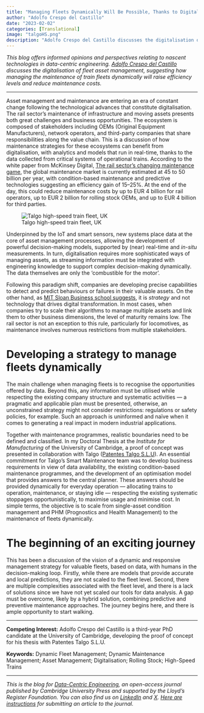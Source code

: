 ```yaml
---
title: "Managing Fleets Dynamically Will Be Possible, Thanks to Digitalisation"
author: "Adolfo Crespo del Castillo"
date: "2023-02-02"
categories: [Translational]
image: "talgoHS.png"
description: "Adolfo Crespo del Castillo discusses the digitalisation of rail fleet asset management."
---
```


_This blog offers informed opinions and perspectives relating to nascent technologies in data-centric engineering. [Adolfo Crespo del Castillo](https://www.linkedin.com/in/adolfo-crespo-del-castillo-69a80b17a/) discusses the digitalisation of fleet asset management, suggesting how managing the maintenance of train fleets dynamically will raise efficiency levels and reduce maintenance costs._

---

Asset management and maintenance are entering an era of constant change following the technological advances that constitute digitalisation. The rail sector’s maintenance of infrastructure and moving assets presents both great challenges and business opportunities. The ecosystem is composed of stakeholders including OEMs (Original Equipment Manufacturers), network operators, and third-party companies that share responsibilities along the value chain. This is a discussion of how maintenance strategies for these ecosystems can benefit from digitalisation, with analytics and models that run in real-time, thanks to the data collected from critical systems of operational trains. According to the white paper from McKinsey Digital, [The rail sector’s changing maintenance game](https://www.mckinsey.com/industries/travel-logistics-and-infrastructure/our-insights/the-rail-sectors-changing-maintenance-game), the global maintenance market is currently estimated at 45 to 50 billion per year, with condition-based maintenance and predictive technologies suggesting an efficiency gain of 15–25%. At the end of the day, this could reduce maintenance costs by up to EUR 4 billion for rail operators, up to EUR 2 billion for rolling stock OEMs, and up to EUR 4 billion for third parties.

![Talgo high-speed train fleet, UK](talgoHS.png)

Underpinned by the IoT and smart sensors, new systems place data at the core of asset management processes, allowing the development of powerful decision-making models, supported by (near) real-time and _in-situ_ measurements. In turn, digitalisation requires more sophisticated ways of managing assets, as streaming information must be integrated with engineering knowledge to support complex decision-making dynamically. The data themselves are only the ‘combustible for the motor’.

Following this paradigm shift, companies are developing precise capabilities to detect and predict behaviours or failures in their valuable assets. On the other hand, as [MIT Sloan Business school suggests](https://www.cubility.com.au/wp-content/uploads/2018/11/dup_strategy-not-technology-drives-digital-transformation.pdf), it is _strategy_ and not technology that drives digital transformation. In most cases, when companies try to scale their algorithms to manage multiple assets and link them to other business dimensions, the level of maturity remains low. The rail sector is not an exception to this rule, particularly for locomotives, as maintenance involves numerous restrictions from multiple stakeholders.

# Developing a strategy to manage fleets dynamically

The main challenge when managing fleets is to recognise the opportunities offered by data. Beyond this, any information must be utilised while respecting the existing company structure and systematic activities — a pragmatic and applicable plan must be presented, otherwise, an unconstrained strategy might not consider restrictions: regulations or safety policies, for example. Such an approach is uninformed and naïve when it comes to generating a real impact in modern industrial applications.

Together with maintenance programmes, realistic boundaries need to be defined and classified. In my Doctoral Thesis at the _Institute for Manufacturing_ of the University of Cambridge, a proof of concept was presented in collaboration with Talgo ([Patentes Talgo S.L.U](https://www.talgo.com/)). An essential commitment for Talgo’s Smart Maintenance team was to develop business requirements in view of data availability, the existing condition-based maintenance programmes, and the development of an optimisation model that provides answers to the central planner. These answers should be provided dynamically for everyday operation — allocating trains to operation, maintenance, or staying idle — respecting the existing systematic stoppages opportunistically, to maximise usage and minimise cost. In simple terms, the objective is to scale from single-asset condition management and PHM (Prognostics and Health Management) to the maintenance of fleets dynamically.

# The beginning of an exciting journey

This has been a discussion of the vision of a dynamic and responsive management strategy for valuable fleets, based on data, with humans in the decision-making loop. Firstly, while there are models that provide accurate and local predictions, they are not scaled to the fleet level. Second, there are multiple complexities associated with the fleet level, and there is a lack of solutions since we have not yet scaled our tools for data analysis. A gap must be overcome, likely by a hybrid solution, combining predictive and preventive maintenance approaches. The journey begins here, and there is ample opportunity to start walking.

---

**Competing Interest:**
Adolfo Crespo del Castillo is a third-year PhD candidate at the University of Cambridge, developing the proof of concept for his thesis with Patentes Talgo S.L.U.

**Keywords:**
Dynamic Fleet Management; Dynamic Maintenance Management; Asset Management; Digitalisation; Rolling Stock; High-Speed Trains

---

_This is the blog for [Data-Centric Engineering](https://www.cambridge.org/core/journals/data-centric-engineering), an open-access journal published by Cambridge University Press and supported by the Lloyd's Register Foundation. You can also find us on [LinkedIn](https://www.linkedin.com/company/data-centric-engineering/) and [X](https://x.com/dce_journal?s=21&t=UlVCTdhrJw2BrdGzFkG5AA). [Here are instructions](https://www.cambridge.org/core/journals/data-centric-engineering/information/instructions-for-authors) for submitting an article to the journal._
